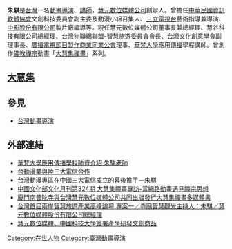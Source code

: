 
'''朱騏'''是[[台灣|台灣]]一名[[動畫|動畫]][[導演|導演]]、[[講師|講師]]，[[慧元數位媒體公司|慧元數位媒體公司]]創辦人。曾擔任[[中華民國資訊軟體協會|中華民國資訊軟體協會]]文創科技委員會副主委及動漫小組召集人、[[三立電視台|三立電視台]]藝術指導兼導演、[[中影股份有限公司|中影股份有限公司]]製片廠編導等。現任慧元數位媒體公司董事長兼總經理、慧谷科技有限公司總經理、[[台灣物聯網聯盟|台灣物聯網聯盟]]-智慧旅遊委員會會長、[[台灣文化創意學會|台灣文化創意學會]]副理事長、[[廣播電視節目製作商業同業公會|廣播電視節目製作商業同業公會]]理事、[[華梵大學|華梵大學]]應用[[傳播|傳播]]學程講師。曾創作[[佛教|佛教]][[禪宗|禪宗]]動畫「[[大慧集|大慧集禪畫]]」系列。

== [[大慧集|大慧集]] ==

== 參見 ==
* [[台灣動畫導演|台灣動畫導演]]

== 外部連結 ==
* [http://cc.hfu.edu.tw/~hfuacc/t12.htm 華梵大學應用傳播學程師資介紹 朱騏老師] {{Wayback|url=http://cc.hfu.edu.tw/~hfuacc/t12.htm |date=20200226032850 }}
* [https://tw.news.yahoo.com/%E5%8F%B0%E5%8B%95%E6%BC%AB%E6%A5%AD%E8%88%87%E9%99%B8%E4%B8%89%E5%A4%A7%E9%9B%BB%E4%BF%A1-%E5%90%88%E4%BD%9C-213000235.html 台動漫業與陸三大電信合作] {{Wayback|url=https://tw.news.yahoo.com/%E5%8F%B0%E5%8B%95%E6%BC%AB%E6%A5%AD%E8%88%87%E9%99%B8%E4%B8%89%E5%A4%A7%E9%9B%BB%E4%BF%A1-%E5%90%88%E4%BD%9C-213000235.html |date=20160317022724 }}
* [http://www.studio2talks.com/archives/2544 台灣動漫專區在中國三大電信成立的幕後推手－朱騏] {{Wayback|url=http://www.studio2talks.com/archives/2544 |date=20170927083646 }}
* [http://qk.laicar.com/Home/Content/1636257 中國文化部文化月刊第324期 大慧集禪畫專訪-當網路動畫遇見禪宗思想]{{Dead link}}
* [http://www.taihainet.com/news/xmnews/szjj/2013-10-26/1155388.html 廈門南普陀寺與台灣慧元數位媒體公司共同出版發行大慧集禪畫多媒體書]
* [http://www.youtube.com/watch?v=eAYVxKnV0L8C-1.2 台灣首屆兩岸智慧旅遊產業高峰論壇 專案一／寺廟智慧觀光主持人：朱騏／慧元數位媒體股份有限公司總經理]
* [http://www.chinatimes.com/newspapers/20130502000429-260204 慧元數位媒體、中國科技大學簽署產學研發文創商品] {{Wayback|url=http://www.chinatimes.com/newspapers/20130502000429-260204 |date=20170104164108 }}
[[Category:在世人物|Category:在世人物]]
[[Category:臺灣動畫導演|Category:臺灣動畫導演]]